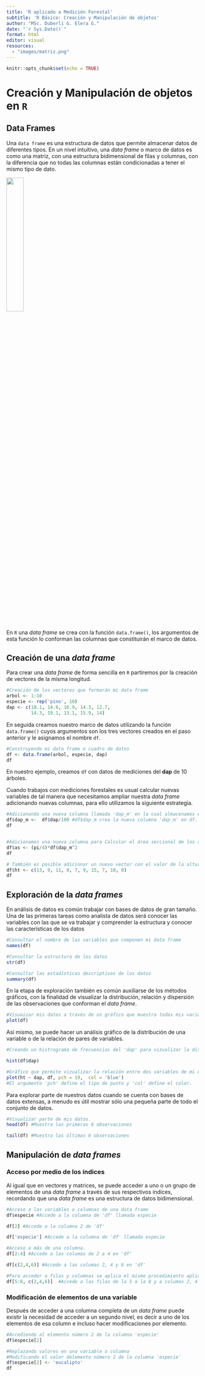 ---
title: 'R aplicado a Medición Forestal'
subtitle: 'R Básico: Creación y Manipulación de objetos'
author: "MSc. Duberlí G. Elera G."
date: "`r Sys.Date()`"
format: html
editor: visual
resources:
  - "images/matriz.png"
---

```{r setup, include=FALSE}
knitr::opts_chunk$set(echo = TRUE)
```

# Creación y Manipulación de objetos en `R`

## Data Frames

Una `data frame` es una estructura de datos que permite almacenar datos de diferentes tipos. En un nivel intuitivo, una *data frame* o marco de datos es como una matriz, con una estructura bidimensional de filas y columnas, con la diferencia que no todas las columnas están condicionadas a tener el mismo tipo de dato.

![](images/dataframe.png){width="30%"}

En `R` una *data frame* se crea con la función `data.frame()`, los argumentos de esta función lo conforman las columnas que constituirán el marco de datos.

## Creación de una *data frame*

Para crear una *data frame* de forma sencilla en `R` partiremos por la creación de vectores de la misma longitud.

```{r }
#Creación de los vectores que formarán mi data frame
arbol <- 1:10
especie <- rep('pino', 10)
dap <- c(18.1, 14.6, 16.9, 14.3, 12.7,
         14.3, 19.1, 13.1, 15.9, 14)
```

En seguida creamos nuestro marco de datos utilizando la función `data.frame()` cuyos argumentos son los tres vectores creados en el paso anterior y le asignamos el nombre `df`.

```{r }
#Construyendo mi data frame o cuadro de datos
df <- data.frame(arbol, especie, dap)
df
```

En nuestro ejemplo, creamos `df` con datos de mediciones del **dap** de 10 árboles.

Cuando trabajos con mediciones forestales es usual calcular nuevas variables de tal manera que necesitamos ampliar nuestra *data frame* adicionando nuevas columnas, para ello utilizamos la siguiente estrategia.

```{r }
#Adicionando una nueva columna llamada 'dap_m' en la cual almacenamos el valor del 'dap' en m, dividiendo 'dap' en cm entre 100
df$dap_m <-  df$dap/100 #df$dap_m crea la nueva columna 'dap_m' en df.
df


#Adicionamos una nueva columna para Calcular el área seccional de los árboles (m2)
df$as <- (pi/4)*df$dap_m^2
df

# También es posible adicionar un nuevo vector con el valor de la altura de los árboles
df$ht <- c(13, 9, 11, 8, 7, 9, 15, 7, 10, 8)
df

```

## Exploración de la *data frames*

En análisis de datos es común trabajar con bases de datos de gran tamaño. Una de las primeras tareas como analista de datos será conocer las variables con las que se va trabajar y comprender la estructura y conocer las características de los datos

```{r }
#Consultar el nombre de las variables que componen mi data frame
names(df)

#Consultar la estructura de los datos
str(df)

#Consultar las estadísticas descriptivas de los datos
summary(df)
```

En la etapa de exploración también es común auxiliarse de los métodos gráficos, con la finalidad de visualizar la distribución, relación y dispersión de las observaciones que conforman el *data frame*.

```{r }
#Visuaizar mis datos a través de un gráfico que muestra todas mis variables
plot(df)
```

Así mismo, se puede hacer un análisis gráfico de la distribución de una variable o de la relación de pares de variables.

```{r }
#Creando un histrograma de frecuencias del 'dap' para vizualizar la distribución de las observaciones.

hist(df$dap)

#Gráfico que permite vizualizar la relación entre dos variables de mi data frame, en este caso dap vs. altura
plot(ht ~ dap, df, pch = 19,  col = 'blue')
#El argumento 'pch' define el tipo de punto y 'col' define el color.

```

Para explorar parte de nuestros datos cuando se cuenta con bases de datos extensas, a menudo es útil mostrar sólo una pequeña parte de todo el conjunto de datos.

```{r }
#Visualizar parte de mis datos.
head(df) #Muestra las primeras 6 observaciones

tail(df) #Muestra las últimas 6 observaciones

```

## Manipulación de *data frames*

### Acceso por medio de los índices

Al igual que en vectores y matrices, se puede acceder a uno o un grupo de elementos de una *data frame* a través de sus respectivos índices, recordando que una *data frame* es una estructura de datos bidimensional.

```{r }
#Acceso a las variables o columnas de una data frame
df$especie #Accede a la columna de 'df' llamada especie

df[2] #Accede a la columna 2 de 'df'

df['especie'] #Accede a la columna de 'df' llamada especie

#Acceso a más de una columna.
df[2:4] #Accedo a las columas de 2 a 4 en 'df'

df[c(2,4,6)] #Accedo a las columas 2, 4 y 6 en 'df'

#Para acceder a filas y columnas se aplica el mismo procedimiento aplicado en matrices
df[5:8, c(2,4,6)]  #Accedo a las filas de la 5 a la 8 y a columas 2, 4 y 6 en 'df'

```

### Modificación de elementos de una variable

Después de acceder a una columna completa de un *data frame* puede existir la necesidad de acceder a un segundo nivel, es decir a uno de los elementos de esa column e incluso hacer modificaciones por elemento.

```{r }
#Accediendo al elemento número 2 de la columna 'especie' 
df$especie[2]

#Replazando valores en una variable o columna
#Modificando el valor delemento número 2 de la columna 'especie'
df$especie[2] <- 'eucalipto'
df

```

